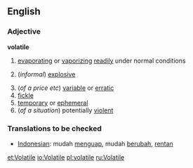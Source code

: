 ==English==
=== Adjective ===
{{wikipedia}}
'''volatile'''
#{{physics}} [[evaporating]] or [[vaporizing]] [[readily]] under normal conditions
#{{chemistry}} (''informal'') [[explosive]]
#(''of a price etc'') [[variable]] or [[erratic]]
# [[fickle]]
# [[temporary]] or [[ephemeral]]
#(''of a situation'') potentially [[violent]]

{{checktrans}}
=== Translations to be checked===
*[[Indonesian]]: mudah [[uap|menguap]], mudah [[ubah|berubah]], [[rentan]]
[[et:Volatile]]
[[io:Volatile]]
[[pl:volatile]]
[[ru:Volatile]]